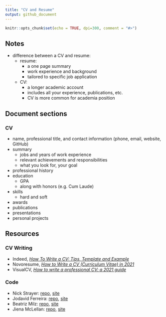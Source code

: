 ```yaml
---
title: "CV and Resume"
output: github_document
---
```


```r
knitr::opts_chunk$set(echo = TRUE, dpi=300, comment = "#>")
```

## Notes

- difference between a CV and resume:
  - resume:
    - a one page summary
    - work experience and background
    - tailored to specific job application
  - CV:
    - a longer academic account
    - includes all your experience, publications, etc.
    - CV is more common for academia position

## Document sections

### CV

- name, professional title, and contact information (phone, email, website, GitHub)
- summary
  - jobs and years of work experience
  - relevant achievements and responsibilities
  - what you look for, your goal
- professional history
- education
  - GPA
  - along with honors (e.g. Cum Laude)
- skills
  - hard and soft
- awards
- publications
- presentations
- personal projects

## Resources

### CV Writing

- Indeed, [*How To Write a CV: Tips, Template and Example*](https://www.indeed.com/career-advice/resumes-cover-letters/how-to-write-a-cv)
- Novoresume, [*How to Write a CV (Curriculum Vitae) in 2021*](https://novoresume.com/career-blog/how-to-write-a-cv)
- VisualCV, [*How to write a professional CV: a 2021 guide*](https://www.visualcv.com/blog/professional-cv-format-guide/)

### Code

- Nick Strayer: [repo](https://github.com/nstrayer/cv), [site](http://nickstrayer.me/cv/)
- Jodavid Ferreira: [repo](https://github.com/Jodavid/cv), [site](https://jodavid.github.io/cv/)
- Beatriz Milz: [repo](https://github.com/beatrizmilz/resume), [site](https://beatrizmilz.github.io/resume/resume.html)
- Jiena McLellan: [repo](https://github.com/jienagu/Jiena_McLellan_CV), [site](https://jienagu.github.io/Jiena_McLellan_CV/Jiena_McLellan_CV)
